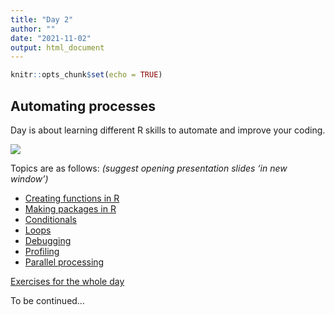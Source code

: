 ```yaml
---
title: "Day 2"
author: ""
date: "2021-11-02"
output: html_document
---
```


```r
knitr::opts_chunk$set(echo = TRUE)
```

## Automating processes

Day is about learning different R skills to automate and improve your coding.

![](https://media.giphy.com/media/f6hnhHkks8bk4jwjh3/giphy.gif)

Topics are as follows: *(suggest opening presentation slides 'in new window')*

* [Creating functions in R](/01_function_slides/functions-tlk.html)
* [Making packages in R](/02_making_pkg/making_pkg-tlk.html)
* [Conditionals](/03_conditionals/conditionals-tlk.html)
* [Loops](/04_loops/loops-tlk.html)
* [Debugging](/05_debugging/debugging-tlk.html)
* [Profiling](/05_profiling/profiling-tlk.html)
* [Parallel processing](/06_parallel/parallel-tlk.html)

[Exercises for the whole day](/2021/11/04/day2-exercises/)

To be continued...